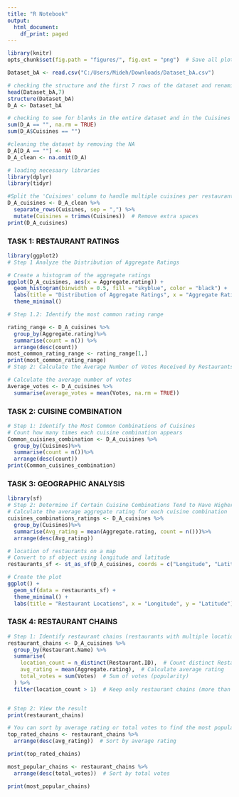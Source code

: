 ```yaml
---
title: "R Notebook"
output:
  html_document:
    df_print: paged
---
```


```r
library(knitr)
opts_chunk$set(fig.path = "figures/", fig.ext = "png")  # Save all plots to 'figures/' folder
```

```r
Dataset_bA <- read.csv("C:/Users/Mideh/Downloads/Dataset_bA.csv")

```

```r
# checking the structure and the first 7 rows of the dataset and renaming the dataset
head(Dataset_bA,7)
structure(Dataset_bA)
D_A <- Dataset_bA

```

```r
# checking to see for blanks in the entire dataset and in the Cuisines column
sum(D_A == "", na.rm = TRUE)  
sum(D_A$Cuisines == "")  

``` 


```r
#cleaning the dataset by removing the NA
D_A[D_A == ""] <- NA               
D_A_clean <- na.omit(D_A)

```



```r
# loading necesaary libraries
library(dplyr)
library(tidyr)

```

```r
#Split the 'Cuisines' column to handle multiple cuisines per restaurant
D_A_cuisines <- D_A_clean %>%
  separate_rows(Cuisines, sep = ",") %>%
  mutate(Cuisines = trimws(Cuisines))  # Remove extra spaces
print(D_A_cuisines)

```

### TASK 1: RESTAURANT RATINGS
```r
library(ggplot2)
# Step 1 Analyze the Distribution of Aggregate Ratings

# Create a histogram of the aggregate ratings
ggplot(D_A_cuisines, aes(x = Aggregate.rating)) +
  geom_histogram(binwidth = 0.5, fill = "skyblue", color = "black") +
  labs(title = "Distribution of Aggregate Ratings", x = "Aggregate Rating", y = "Count of Restaurants") +
  theme_minimal()

```


```r
# Step 1.2: Identify the most common rating range

rating_range <- D_A_cuisines %>%
  group_by(Aggregate.rating)%>%
  summarise(count = n()) %>%
  arrange(desc(count)) 
most_common_rating_range <- rating_range[1,]
print(most_common_rating_range)
# Step 2: Calculate the Average Number of Votes Received by Restaurants

# Calculate the average number of votes
Average_votes <- D_A_cuisines %>%
  summarise(average_votes = mean(Votes, na.rm = TRUE))
```

### TASK 2: CUISINE COMBINATION
```r
# Step 1: Identify the Most Common Combinations of Cuisines
# Count how many times each cuisine combination appears
Common_cuisines_combination <- D_A_cuisines %>%
  group_by(Cuisines)%>%
  summarise(count = n())%>%
  arrange(desc(count)) 
print(Common_cuisines_combination)
```



### TASK 3: GEOGRAPHIC ANALYSIS
```r
library(sf)
# Step 2: Determine if Certain Cuisine Combinations Tend to Have Higher Ratings
# Calculate the average aggregate rating for each cuisine combination
cuisines_combinations_ratings <- D_A_cuisines %>%
  group_by(Cuisines)%>%
  summarise(Avg_rating = mean(Aggregate.rating, count = n()))%>%
  arrange(desc(Avg_rating))

# location of restaurants on a map
# Convert to sf object using longitude and latitude
restaurants_sf <- st_as_sf(D_A_cuisines, coords = c("Longitude", "Latitude"), crs = 4326)

# Create the plot
ggplot() +
  geom_sf(data = restaurants_sf) +
  theme_minimal() +
  labs(title = "Restaurant Locations", x = "Longitude", y = "Latitude")

```


### TASK 4: RESTAURANT CHAINS
```r
# Step 1: Identify restaurant chains (restaurants with multiple locations)
restaurant_chains <- D_A_cuisines %>%
  group_by(Restaurant.Name) %>%
  summarise(
    location_count = n_distinct(Restaurant.ID),  # Count distinct Restaurant IDs
    avg_rating = mean(Aggregate.rating),  # Calculate average rating
    total_votes = sum(Votes)  # Sum of votes (popularity)
  ) %>%
  filter(location_count > 1)  # Keep only restaurant chains (more than 1 location)


# Step 2: View the result
print(restaurant_chains)
```

```r
# You can sort by average rating or total votes to find the most popular chains
top_rated_chains <- restaurant_chains %>%
  arrange(desc(avg_rating))  # Sort by average rating

print(top_rated_chains)

most_popular_chains <- restaurant_chains %>%
  arrange(desc(total_votes))  # Sort by total votes

print(most_popular_chains)
```